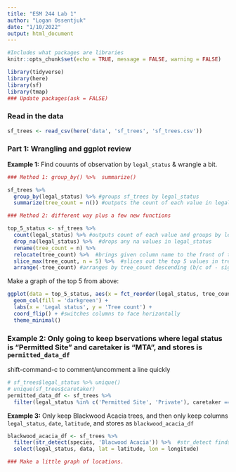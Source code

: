 ```yaml
---
title: "ESM 244 Lab 1"
author: "Logan Ossentjuk"
date: "1/10/2022"
output: html_document
---
```


```r
#Includes what packages are libraries
knitr::opts_chunk$set(echo = TRUE, message = FALSE, warning = FALSE)

library(tidyverse)
library(here)
library(sf)
library(tmap)
### Update packages(ask = FALSE)
```


### Read in the data 

```r
sf_trees <- read_csv(here('data', 'sf_trees', 'sf_trees.csv'))
```


### Part 1: Wrangling and ggplot review 

**Example 1:** Find couunts of observation by `legal_status` & wrangle a bit.

```r
### Method 1: group_by() %>%  summarize()

sf_trees %>% 
  group_by(legal_status) %>% #groups sf_trees by legal_status
  summarize(tree_count = n()) #outputs the count of each value in legal status

### Method 2: different way plus a few new functions

top_5_status <- sf_trees %>% 
  count(legal_status) %>% #outputs count of each value and groups by legal_status
  drop_na(legal_status) %>%  #drops any na values in legal_status
  rename(tree_count = n) %>% 
  relocate(tree_count) %>%  #brings given column name to the front of the data set
  slice_max(tree_count, n = 5) %>%  #slices out the top 5 values in tree_count
  arrange(-tree_count) #arranges by tree_count descending (b/c of - sign) (can also do arrange(desc(tree_count))

```


Make a graph of the top 5 from above: 

```r
ggplot(data = top_5_status, aes(x = fct_reorder(legal_status, tree_count), y = tree_count)) +
  geom_col(fill = 'darkgreen') +
  labs(x = 'Legal status', y = 'Tree count') +
  coord_flip() + #switches columns to face horizontally 
  theme_minimal()

```


### **Example 2:** Only going to keep bservations where legal status is "Permitted Site" and caretaker is "MTA", and stores is `permitted_data_df`

shift-command-c to comment/uncomment a line quickly
```r
# sf_trees$legal_status %>% unique()
# unique(sf_trees$caretaker)
permitted_data_df <- sf_trees %>% 
  filter(legal_status %in% c('Permitted Site', 'Private'), caretaker == 'MTA') #, or & for and, | for or=
```

**Example 3:** Only keep Blackwood Acacia trees, and then only keep columns `legal_status`, `date`, `latitude`, and stores as `blackwood_acacia_df`

```r
blackwood_acacia_df <- sf_trees %>% 
  filter(str_detect(species, 'Blacwood Acacia')) %>%  #str_detect finds a given string within a row even if there is other text within it 
  select(legal_status, data, lat = latitude, lon = longitude)

### Make a little graph of locations. 

```

